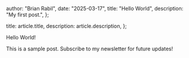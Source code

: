 
  author: "Brian Rabil",
  date: "2025-03-17",
  title: "Hello World",
  description: "My first post.",
};

  title: article.title,
  description: article.description,
};


Hello World!

This is a sample post. Subscribe to my newsletter for future updates!

